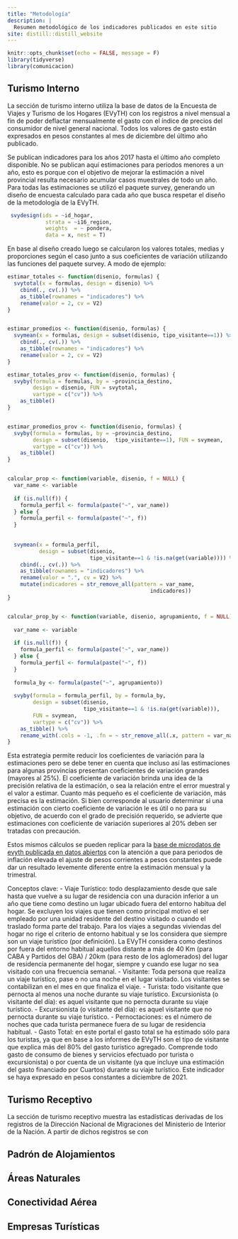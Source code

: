 ```yaml
---
title: "Metodología"
description: |
  Resumen metodológico de los indicadores publicados en este sitio
site: distill::distill_website
---
```


```r
knitr::opts_chunk$set(echo = FALSE, message = F)
library(tidyverse)
library(comunicacion)
```

## Turismo Interno

La sección de turismo interno utiliza la base de datos de la Encuesta de Viajes y Turismo de los Hogares (EVyTH) con los registros a nivel mensual a fin de poder deflactar mensualmente el gasto con el índice de precios del consumidor de nivel general nacional. Todos los valores de gasto están expresados en pesos constantes al mes de diciembre del último año publicado.

Se publican indicadores para los años 2017 hasta el último año completo disponible. No se publican aquí estimaciones para periodos menores a un año, esto es porque con el objetivo de mejorar la estimación a nivel provincial resulta necesario acumular casos muestrales de todo un año. Para todas las estimaciones se utilizó el paquete survey, generando un diseño de encuesta calculado para cada año que busca respetar el diseño de la metodología de la EVyTH.

```r
 svydesign(ids = ~id_hogar, 
            strata = ~i16_region,
            weights  = ~ pondera,
            data = x, nest = T)
```

En base al diseño creado luego se calcularon los valores totales, medias y proporciones según el caso junto a sus coeficientes de variación utilizando las funciones del paquete survey. A modo de ejemplo:

```r
estimar_totales <- function(disenio, formulas) {
  svytotal(x = formulas, design = disenio) %>% 
    cbind(., cv(.)) %>%
    as_tibble(rownames = "indicadores") %>%
    rename(valor = 2, cv = V2) 
}


estimar_promedios <- function(disenio, formulas) {
  svymean(x = formulas, design = subset(disenio, tipo_visitante==1)) %>% 
    cbind(., cv(.)) %>%
    as_tibble(rownames = "indicadores") %>%
    rename(valor = 2, cv = V2) 
}

estimar_totales_prov <- function(disenio, formulas) {
  svyby(formula = formulas, by = ~provincia_destino,
        design = disenio, FUN = svytotal,
        vartype = c("cv")) %>%
    as_tibble()
}


estimar_promedios_prov <- function(disenio, formulas) {
  svyby(formula = formulas, by = ~provincia_destino,
        design = subset(disenio,  tipo_visitante==1), FUN = svymean,
        vartype = c("cv")) %>%
    as_tibble()
}


calcular_prop <- function(variable, disenio, f = NULL) {
  var_name <- variable
  
  if (is.null(f)) {
    formula_perfil <- formula(paste("~", var_name))
  } else {
    formula_perfil <- formula(paste("~", f))
  }
  
  
  svymean(x = formula_perfil,
          design = subset(disenio,
                          tipo_visitante==1 & !is.na(get(variable)))) %>% 
    cbind(., cv(.)) %>% 
    as_tibble(rownames = "indicadores") %>% 
    rename(valor = ".", cv = V2) %>% 
    mutate(indicadores = str_remove_all(pattern = var_name,
                                             indicadores))
}


calcular_prop_by <- function(variable, disenio, agrupamiento, f = NULL) {
  
  var_name <- variable
  
  if (is.null(f)) {
    formula_perfil <- formula(paste("~", var_name))
  } else {
    formula_perfil <- formula(paste("~", f))
  }
  
  formula_by <- formula(paste("~", agrupamiento))
  
  svyby(formula = formula_perfil, by = formula_by,
        design = subset(disenio,
                        tipo_visitante==1 & !is.na(get(variable))),
        FUN = svymean,
        vartype = c("cv")) %>%
    as_tibble() %>% 
    rename_with(.cols = -1, .fn = ~ str_remove_all(.x, pattern = var_name))
}

```

Esta estrategia permite reducir los coeficientes de variación para la estimaciones pero se debe tener en cuenta que incluso así las estimaciones para algunas provincias presentan coeficientes de variación grandes (mayores al 25%). El coeficiente de variación brinda una idea de la precisión relativa de la estimación, o sea la relación entre el error muestral y el valor a estimar. Cuanto más pequeño es el coeficiente de variación, más precisa es la estimación. Si bien corresponde al usuario determinar si una estimación con cierto coeficiente de variación le es útil o no para su objetivo, de acuerdo con el grado de precisión requerido, se advierte que estimaciones con coeficiente de variación superiores al 20% deben ser tratadas con precaución.

Estos mismos cálculos se pueden replicar para la [base de microdatos de evyth publicada en datos abiertos](https://datos.yvera.gob.ar/dataset/encuesta-de-viajes-y-turismo-de-los-hogares-evyth-microdatos) con la atención a que para periodos de inflación elevada el ajuste de pesos corrientes a pesos constantes puede dar un resultado levemente diferente entre la estimación mensual y la trimestral.


Conceptos clave:
- Viaje Turístico: todo desplazamiento desde que sale hasta que vuelve a su lugar de residencia con una duración inferior a un año que tiene como destino un lugar ubicado fuera del entorno habitua del hogar. Se excluyen los viajes que tienen como principal motivo el ser empleado por una unidad residente del destino visitado o cuando el traslado forma parte del trabajo. Para los viajes a segundas viviendas del hogar no rige el criterio de entorno habitual y se los considera que siempre son un viaje turístico (por definición). La EVyTH considera como destinos por fuera del entorno habitual aquellos distante a más de 40 Km (para CABA y Partidos del GBA) / 20km (para resto de los aglomerados) del lugar de residencia permanente del hogar, siempre y cuando ese lugar no sea visitado con una frecuencia semanal.
- Visitante: Toda persona que realiza un viaje turístico, pase o no una noche en el lugar visitado. Los visitantes se contabilizan en el mes en que finaliza el viaje.
- Turista: todo visitante que pernocta al menos una noche durante su viaje turístico. Excursionista (o visitante del día): es aquel visitante que no pernocta durante su viaje turístico. 
- Excursionista (o visitante del día): es aquel visitante que no pernocta durante su viaje turístico. 
- Pernoctaciones: es el número de noches que cada turista permanece fuera de su lugar de residencia habitual.
- Gasto Total: en este portal el gasto total se ha estimado sólo para los turistas, ya que en base a los informes de EVyTH son el tipo de visitante que explica más del 80% del gasto turístico agregado. Comprende todo gasto de consumo de bienes y servicios efectuado por turista o excursionista) o por cuenta de un visitante (ya que incluye una estimación del gasto financiado por Cuartos) durante su viaje turístico. Este indicador se haya expresado en pesos constantes a diciembre de 2021.

## Turismo Receptivo

La sección de turismo receptivo muestra las estadísticas derivadas de los registros de la Dirección Nacional de Migraciones del Ministerio de Interior de la Nación. A partir de dichos registros se con

## Padrón de Alojamientos

## Áreas Naturales

## Conectividad Aérea

## Empresas Turísticas

